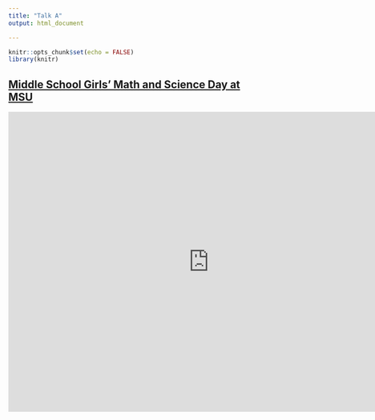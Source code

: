 ```yaml
---
title: "Talk A"
output: html_document

---
```


```r
knitr::opts_chunk$set(echo = FALSE)
library(knitr)

```

## [Middle School Girls' Math and Science Day at MSU](https://www.youtube.com/watch?v=e3sR8EOnPac)

<iframe width="800" height="600" src="https://www.youtube.com/embed/e3sR8EOnPac" frameborder="0" allow="accelerometer; autoplay; encrypted-media; gyroscope; picture-in-picture" allowfullscreen></iframe>


